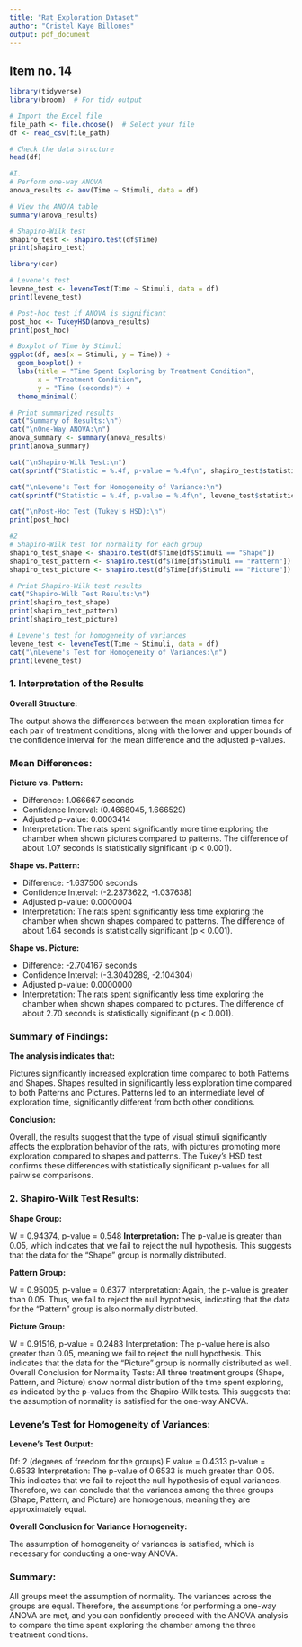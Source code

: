 ---
title: "Rat Exploration Dataset"
author: "Cristel Kaye Billones"
output: pdf_document
---

## Item no. 14

```{r message=FALSE, warning=FALSE}
library(tidyverse)
library(broom)  # For tidy output

# Import the Excel file
file_path <- file.choose()  # Select your file
df <- read_csv(file_path)

# Check the data structure
head(df)

#I.
# Perform one-way ANOVA
anova_results <- aov(Time ~ Stimuli, data = df)

# View the ANOVA table
summary(anova_results)

# Shapiro-Wilk test
shapiro_test <- shapiro.test(df$Time)
print(shapiro_test)

library(car)  

# Levene's test
levene_test <- leveneTest(Time ~ Stimuli, data = df)
print(levene_test)

# Post-hoc test if ANOVA is significant
post_hoc <- TukeyHSD(anova_results)
print(post_hoc)

# Boxplot of Time by Stimuli
ggplot(df, aes(x = Stimuli, y = Time)) +
  geom_boxplot() +
  labs(title = "Time Spent Exploring by Treatment Condition", 
       x = "Treatment Condition", 
       y = "Time (seconds)") +
  theme_minimal()

# Print summarized results
cat("Summary of Results:\n")
cat("\nOne-Way ANOVA:\n")
anova_summary <- summary(anova_results)
print(anova_summary)

cat("\nShapiro-Wilk Test:\n")
cat(sprintf("Statistic = %.4f, p-value = %.4f\n", shapiro_test$statistic, shapiro_test$p.value))

cat("\nLevene's Test for Homogeneity of Variance:\n")
cat(sprintf("Statistic = %.4f, p-value = %.4f\n", levene_test$statistic, levene_test$p.value))

cat("\nPost-Hoc Test (Tukey's HSD):\n")
print(post_hoc)

#2
# Shapiro-Wilk test for normality for each group
shapiro_test_shape <- shapiro.test(df$Time[df$Stimuli == "Shape"])
shapiro_test_pattern <- shapiro.test(df$Time[df$Stimuli == "Pattern"])
shapiro_test_picture <- shapiro.test(df$Time[df$Stimuli == "Picture"])

# Print Shapiro-Wilk test results
cat("Shapiro-Wilk Test Results:\n")
print(shapiro_test_shape)
print(shapiro_test_pattern)
print(shapiro_test_picture)

# Levene's test for homogeneity of variances
levene_test <- leveneTest(Time ~ Stimuli, data = df)
cat("\nLevene's Test for Homogeneity of Variances:\n")
print(levene_test)
```



\newpage

### 1. Interpretation of the Results

**Overall Structure:**

The output shows the differences between the mean exploration times for each pair of treatment conditions, along with the lower and upper bounds of the confidence interval for the mean difference and the adjusted p-values.


\vspace{5mm}
### Mean Differences:
**Picture vs. Pattern:**

- Difference: 1.066667 seconds
- Confidence Interval: (0.4668045, 1.666529)
- Adjusted p-value: 0.0003414
- Interpretation: The rats spent significantly more time exploring the chamber when shown pictures compared to patterns. The difference of about 1.07 seconds is statistically significant (p < 0.001).


**Shape vs. Pattern:**

- Difference: -1.637500 seconds
- Confidence Interval: (-2.2373622, -1.037638)
- Adjusted p-value: 0.0000004
- Interpretation: The rats spent significantly less time exploring the chamber when shown shapes compared to patterns. The difference of about 1.64 seconds is statistically significant (p < 0.001).


**Shape vs. Picture:**

- Difference: -2.704167 seconds
- Confidence Interval: (-3.3040289, -2.104304)
- Adjusted p-value: 0.0000000
- Interpretation: The rats spent significantly less time exploring the chamber when shown shapes compared to pictures. The difference of about 2.70 seconds is statistically significant (p < 0.001).

\vspace{5mm}
### Summary of Findings:

**The analysis indicates that:**

Pictures significantly increased exploration time compared to both Patterns and Shapes.
Shapes resulted in significantly less exploration time compared to both Patterns and Pictures.
Patterns led to an intermediate level of exploration time, significantly different from both other conditions.

**Conclusion:**

Overall, the results suggest that the type of visual stimuli significantly affects the exploration behavior of the rats, with pictures promoting more exploration compared to shapes and patterns. The Tukey's HSD test confirms these differences with statistically significant p-values for all pairwise comparisons.

### 2. Shapiro-Wilk Test Results:

**Shape Group:**

W = 0.94374, p-value = 0.548
**Interpretation:** The p-value is greater than 0.05, which indicates that we fail to reject the null hypothesis. This suggests that the data for the "Shape" group is normally distributed.

**Pattern Group:**

W = 0.95005, p-value = 0.6377
Interpretation: Again, the p-value is greater than 0.05. Thus, we fail to reject the null hypothesis, indicating that the data for the "Pattern" group is also normally distributed.

**Picture Group:**

W = 0.91516, p-value = 0.2483
Interpretation: The p-value here is also greater than 0.05, meaning we fail to reject the null hypothesis. This indicates that the data for the "Picture" group is normally distributed as well.
Overall Conclusion for Normality Tests:
All three treatment groups (Shape, Pattern, and Picture) show normal distribution of the time spent exploring, as indicated by the p-values from the Shapiro-Wilk tests. This suggests that the assumption of normality is satisfied for the one-way ANOVA.

\vspace{5mm}
\vspace{5mm}
### Levene's Test for Homogeneity of Variances:
\vspace{5mm}
**Levene's Test Output:**

Df: 2 (degrees of freedom for the groups)
F value = 0.4313
p-value = 0.6533
Interpretation: The p-value of 0.6533 is much greater than 0.05. This indicates that we fail to reject the null hypothesis of equal variances. Therefore, we can conclude that the variances among the three groups (Shape, Pattern, and Picture) are homogenous, meaning they are approximately equal.

**Overall Conclusion for Variance Homogeneity:**

The assumption of homogeneity of variances is satisfied, which is necessary for conducting a one-way ANOVA.

### Summary:
All groups meet the assumption of normality.
The variances across the groups are equal.
Therefore, the assumptions for performing a one-way ANOVA are met, and you can confidently proceed with the ANOVA analysis to compare the time spent exploring the chamber among the three treatment conditions.

